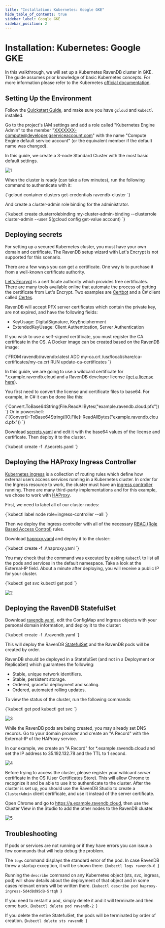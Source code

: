 ```yaml
---
title: "Installation: Kubernetes: Google GKE"
hide_table_of_contents: true
sidebar_label: Google GKE
sidebar_position: 2
---
```



# Installation: Kubernetes: Google GKE

In this walkthrough, we will set up a Kubernetes RavenDB cluster in GKE. The guide assumes prior knowledge of basic Kubernetes concepts. For more information please refer to the Kubernetes [official documentation](https://kubernetes.io/docs/home/).

## Setting Up the Environment

Follow the [Quickstart Guide](https://cloud.google.com/kubernetes-engine/docs/quickstart), and make sure you have `gcloud` and `Kubectl` installed.

Go to the project's IAM settings and add a role called "Kubernetes Engine Admin" to the member "XXXXXXX-compute@developer.gserviceaccount.com" with the name "Compute Engine default service account" (or the equivalent member if the default name was changed).

In this guide, we create a 3-node Standard Cluster with the most basic default settings.

![1](./assets/create-cluster.png)  

When the cluster is ready (can take a few minutes), run the following command to authenticate with it:

<TabItem value="bash" label="bash">
<CodeBlock language="bash">
{`gcloud container clusters get-credentials ravendb-cluster
`}
</CodeBlock>
</TabItem>

And create a cluster-admin role binding for the administrator.

<TabItem value="bash" label="bash">
<CodeBlock language="bash">
{`kubectl create clusterrolebinding my-cluster-admin-binding --clusterrole cluster-admin --user $(gcloud config get-value account)
`}
</CodeBlock>
</TabItem>

## Deploying secrets

For setting up a secured Kubernetes cluster, you must have your own domain and certificate. The RavenDB setup wizard with Let's Encrypt is not supported for this scenario.

There are a few ways you can get a certificate. One way is to purchase it from a well-known certificate authority. 

[Let's Encrypt](https://letsencrypt.org/) is a certificate authority which provides free certificates. 
There are many tools available online that automate the process of getting the certificate from Let's Encrypt. Two examples are [Certbot](https://certbot.eff.org/) and a C# client called [Certes](https://github.com/fszlin/certes/).

RavenDB will accept PFX server certificates which contain the private key, are not expired, and have the following fields:

- KeyUsage: DigitalSignature, KeyEncipherment
- ExtendedKeyUsage: Client Authentication, Server Authentication

If you wish to use a self-signed certificate, you must register the CA certificate in the OS. A Docker image can be created based on the RavenDB image:

<TabItem value="bash" label="bash">
<CodeBlock language="bash">
{`FROM ravendb/ravendb:latest
ADD my-ca.crt /usr/local/share/ca-certificates/my-ca.crt
RUN update-ca-certificates
`}
</CodeBlock>
</TabItem>

In this guide, we are going to use a wildcard certificate for *.example.ravendb.cloud and a RavenDB developer license ([get a license here](https://ravendb.net/buy)).

You first need to convert the license and certificate files to base64. For example, in C# it can be done like this:

<TabItem value="bash" label="bash">
<CodeBlock language="bash">
{`Convert.ToBase64String(File.ReadAllBytes("example.ravendb.cloud.pfx"))
`}
</CodeBlock>
</TabItem>
Or in powershell:  
<TabItem value="bash" label="bash">
<CodeBlock language="bash">
{`[Convert]::ToBase64String([IO.File]::ReadAllBytes("example.ravendb.cloud.pfx"))
`}
</CodeBlock>
</TabItem>

Download [secrets.yaml](https://raw.githubusercontent.com/ravendb/docs/master/Documentation/4.1/Raven.Documentation.Pages/start/installation/setup-examples/Kubernetes/yamls/secrets.yaml) and edit it with the base64 values of the license and certificate. Then deploy it to the cluster.

<TabItem value="bash" label="bash">
<CodeBlock language="bash">
{`kubectl create -f .\\secrets.yaml
`}
</CodeBlock>
</TabItem>

## Deploying the HAProxy Ingress Controller

[Kubernetes ingress](https://kubernetes.io/docs/concepts/services-networking/ingress/) is a collection of routing rules which define how external users access services running in a Kubernetes cluster. 
In order for the Ingress resource to work, the cluster must have an [ingress controller](https://kubernetes.io/docs/concepts/services-networking/ingress-controllers/) running. 
There are many third-party implementations and for this example, we chose to work with [HAProxy](https://github.com/jcmoraisjr/haproxy-ingress).

First, we need to label all of our cluster nodes: 

<TabItem value="bash" label="bash">
<CodeBlock language="bash">
{`kubectl label node role=ingress-controller --all
`}
</CodeBlock>
</TabItem>

Then we deploy the ingress controller with all of the necessary [RBAC (Role Based Access Control)](https://github.com/jcmoraisjr/haproxy-ingress/tree/master/examples/rbac) rules.

Download [haproxy.yaml](https://raw.githubusercontent.com/ravendb/docs/master/Documentation/4.1/Raven.Documentation.Pages/start/installation/setup-examples/Kubernetes/yamls/haproxy.yaml) and deploy it to the cluster:

<TabItem value="bash" label="bash">
<CodeBlock language="bash">
{`kubectl create -f .\\haproxy.yaml
`}
</CodeBlock>
</TabItem>

You may check that the command was executed by asking `Kubectl` to list all the pods and services in the default namespace. 
Take a look at the External-IP field. About a minute after deploying, you will receive a public IP for your cluster. 

<TabItem value="bash" label="bash">
<CodeBlock language="bash">
{`kubectl get svc
kubectl get pod
`}
</CodeBlock>
</TabItem>

![2](./assets/pending-ip.png)  

## Deploying the RavenDB StatefulSet

Download [ravendb.yaml](https://raw.githubusercontent.com/ravendb/docs/master/Documentation/4.1/Raven.Documentation.Pages/start/installation/setup-examples/Kubernetes/yamls/gke/ravendb.yaml), edit the ConfigMap and Ingress objects with your personal domain information, and deploy it to the cluster:

<TabItem value="bash" label="bash">
<CodeBlock language="bash">
{`kubectl create -f .\\ravendb.yaml
`}
</CodeBlock>
</TabItem>

This will deploy the RavenDB [StatefulSet](https://kubernetes.io/docs/concepts/workloads/controllers/statefulset/) and the RavenDB pods will be created by order.

RavenDB should be deployed in a StatefulSet (and not in a Deployment or ReplicaSet) which guarantees the following: 

- Stable, unique network identifiers.  
- Stable, persistent storage.  
- Ordered, graceful deployment and scaling.  
- Ordered, automated rolling updates.  

To view the status of the cluster, run the following commands:

<TabItem value="bash" label="bash">
<CodeBlock language="bash">
{`kubectl get pod
kubectl get svc
`}
</CodeBlock>
</TabItem>

![3](./assets/container-creating.png)  

While the RavenDB pods are being created, you may already set DNS records. Go to your domain provider and create an "A Record" with the External-IP of the HAProxy service.

In our example, we create an "A Record" for *.example.ravendb.cloud and set the IP address to 35.192.132.78 and the TTL to 1 second.

![4](./assets/dns.png)  

Before trying to access the cluster, please register your wildcard *server* certificate in the OS (User Certificates Store). 
This will allow Chrome to recognize it and be able to use it to authenticate to the cluster. 
After the cluster is set up, you should use the RavenDB Studio to create a `ClusterAdmin` client certificate, and use it instead of the server certificate.

Open Chrome and go to https://a.example.ravendb.cloud, then use the Cluster View in the Studio to add the other nodes to the RavenDB cluster.

![5](./assets/add-node.png) 

## Troubleshooting

If pods or services are not running or if they have errors you can issue a few commands that will help debug the problem.

The `logs` command displays the standard error of the pod. In case RavenDB threw a startup exception, it will be shown there.
<TabItem value="bash" label="bash">
<CodeBlock language="bash">
{`kubectl logs ravendb-0
`}
</CodeBlock>
</TabItem>

Running the `describe` command on any Kubernetes object (sts, svc, ingress, pod) will show details about the deployment of that object and in some cases relevant errors will be written there.
<TabItem value="bash" label="bash">
<CodeBlock language="bash">
{`kubectl describe pod haproxy-ingress-5d4d8d95d8-5rtqh
`}
</CodeBlock>
</TabItem>

If you need to restart a pod, simply delete it and it will terminate and then come back.
<TabItem value="bash" label="bash">
<CodeBlock language="bash">
{`kubectl delete pod ravendb-2
`}
</CodeBlock>
</TabItem>

If you delete the entire StatefulSet, the pods will be terminated by order of creation. 
<TabItem value="bash" label="bash">
<CodeBlock language="bash">
{`kubectl delete sts ravendb
`}
</CodeBlock>
</TabItem>

